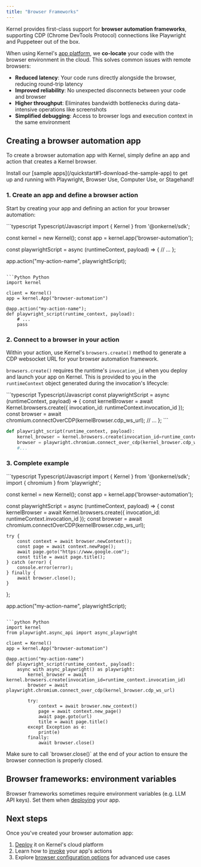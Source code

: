 ```yaml
---
title: "Browser Frameworks"
---
```


Kernel provides first-class support for **browser automation frameworks**, supporting CDP (Chrome DevTools Protocol) connections like Playwright and Puppeteer out of the box.

When using Kernel's [app platform](/build/develop), we **co-locate** your code with the browser environment in the cloud. This solves common issues with remote browsers:

- **Reduced latency**: Your code runs directly alongside the browser, reducing round-trip latency
- **Improved reliability**: No unexpected disconnects between your code and browser
- **Higher throughput**: Eliminates bandwidth bottlenecks during data-intensive operations like screenshots
- **Simplified debugging**: Access to browser logs and execution context in the same environment

## Creating a browser automation app

To create a browser automation app with Kernel, simply define an app and action that creates a Kernel browser.

<Tip>
  Install our [sample apps](/quickstart#1-download-the-sample-app) to get up and running with Playwright, Browser Use, Computer Use, or Stagehand!
</Tip>

### 1. Create an app and define a browser action

Start by creating your app and defining an action for your browser automation:

<CodeGroup>
```typescript Typescript/Javascript
import { Kernel } from '@onkernel/sdk';

const kernel = new Kernel();
const app = kernel.app('browser-automation');

const playwrightScript = async (runtimeContext, payload) => {
	// ...
};

app.action("my-action-name", playwrightScript);
```

```Python Python
import kernel

client = Kernel()
app = kernel.App("browser-automation")

@app.action("my-action-name");
def playwright_script(runtime_context, payload):
	# ...
	pass
```
</CodeGroup>

### 2. Connect to a browser in your action

Within your action, use Kernel's `browsers.create()` method to generate a CDP websocket URL for your browser automation framework.

`browsers.create()` requires the runtime's `invocation_id` when you deploy and launch your app on Kernel. This is provided to you in the `runtimeContext` object generated during the invocation's lifecycle:

<CodeGroup>
```typescript Typescript/Javascript
const playwrightScript = async (runtimeContext, payload) => {
	const kernelBrowser = await Kernel.browsers.create({ invocation_id: runtimeContext.invocation_id });
	const browser = await chromium.connectOverCDP(kernelBrowser.cdp_ws_url);
	// ...
};
```

```python Python
def playwright_script(runtime_context, payload):
	kernel_browser = kernel.browsers.create(invocation_id=runtime_context.invocation_id)
	browser = playwright.chromium.connect_over_cdp(kernel_browser.cdp_ws_url)
	#...
```
</CodeGroup>

### 3. Complete example

<CodeGroup>
```typescript Typescript/Javascript
import { Kernel } from '@onkernel/sdk';
import { chromium } from 'playwright';

const kernel = new Kernel();
const app = kernel.app('browser-automation');

const playwrightScript = async (runtimeContext, payload) => {
	const kernelBrowser = await Kernel.browsers.create({ invocation_id: runtimeContext.invocation_id });
	const browser = await chromium.connectOverCDP(kernelBrowser.cdp_ws_url);

	try {
		const context = await browser.newContext();
		const page = await context.newPage();
		await page.goto("https://www.google.com");
		const title = await page.title();
	} catch (error) {
		console.error(error);
	} finally {
		await browser.close();
	}
};

app.action("my-action-name", playwrightScript);
```

```python Python
import kernel
from playwright.async_api import async_playwright

client = Kernel()
app = kernel.App("browser-automation")

@app.action("my-action-name")
def playwright_script(runtime_context, payload):
    async with async_playwright() as playwright:
    	kernel_browser = await kernel.browsers.create(invocation_id=runtime_context.invocation_id)
    	browser = await playwright.chromium.connect_over_cdp(kernel_browser.cdp_ws_url)

    	try:
			context = await browser.new_context()
      		page = await context.new_page()
        	await page.goto(url)
          	title = await page.title()
		except Exception as e:
			print(e)
      	finally:
			await browser.close()
```
</CodeGroup>

<Info>
	Make sure to call `browser.close()` at the end of your action to ensure the browser connection is properly closed.
</Info>

## Browser frameworks: environment variables

Browser frameworks sometimes require environment variables (e.g. LLM API keys). Set them when [deploying](/launch/deploy#environment-variables) your app.

## Next steps

Once you've created your browser automation app:
1. [Deploy](/launch/deploy) it on Kernel's cloud platform
2. Learn how to [invoke](/launch/invoke) your app's actions
3. Explore [browser configuration options](/launch/browser-persistence) for advanced use cases